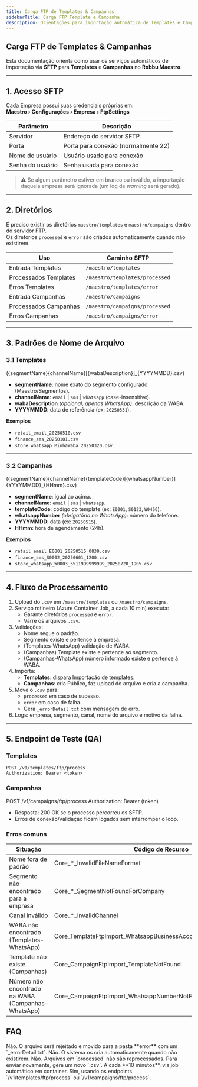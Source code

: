 ```yaml
---
title: Carga FTP de Templates & Campanhas
sidebarTitle: Carga FTP Template e Campanha
description: Orientações para importação automática de Templates e Campanhas via SFTP no Robbu Maestro, incluindo padrões de arquivos, diretórios e fluxo de processamento.
---
```


## Carga FTP de Templates & Campanhas  

Esta documentação orienta como usar os serviços automáticos de importação via **SFTP** para **Templates** e **Campanhas** no **Robbu Maestro**.  

---

## 1. Acesso SFTP  
Cada Empresa possui suas credenciais próprias em:  
**Maestro › Configurações › Empresa › FtpSettings**

| Parâmetro        | Descrição                                |
|------------------|------------------------------------------|
| Servidor         | Endereço do servidor SFTP                |
| Porta            | Porta para conexão (normalmente 22)      |
| Nome do usuário  | Usuário usado para conexão               |
| Senha do usuário | Senha usada para conexão                 |

> ⚠️ Se algum parâmetro estiver em branco ou inválido, a importação daquela empresa será ignorada (um log de *warning* será gerado).

---

## 2. Diretórios  

É preciso existir os diretórios `maestro/templates` e `maestro/campaigns` dentro do servidor FTP.  
Os diretórios `processed` e `error` são criados automaticamente quando não existirem.  

| Uso                      | Caminho SFTP                   |
|--------------------------|--------------------------------|
| Entrada Templates        | `/maestro/templates`           |
| Processados Templates    | `/maestro/templates/processed` |
| Erros Templates          | `/maestro/templates/error`     |
| Entrada Campanhas        | `/maestro/campaigns`           |
| Processados Campanhas    | `/maestro/campaigns/processed` |
| Erros Campanhas          | `/maestro/campaigns/error`     |

---

## 3. Padrões de Nome de Arquivo  

### 3.1 Templates  

({segmentName}{channelName}[{wabaDescription}]_{YYYYMMDD}.csv)

- **segmentName**: nome exato do segmento configurado (Maestro/Segmentos).  
- **channelName**: `email` | `sms` | `whatsapp` (case-insensitive).  
- **wabaDescription** *(opcional, apenas WhatsApp)*: descrição da WABA.  
- **YYYYMMDD**: data de referência (ex: `20250531`).  

**Exemplos**  
- `retail_email_20250510.csv`  
- `finance_sms_20250101.csv`  
- `store_whatsapp_MinhaWaba_20250320.csv`  

---

### 3.2 Campanhas  

({segmentName}{channelName}{templateCode}[{whatsappNumber}]{YYYYMMDD}_{HHmm}.csv)

- **segmentName**: igual ao acima.  
- **channelName**: `email` | `sms` | `whatsapp`.  
- **templateCode**: código do template (ex: `E0001`, `S0123`, `W0456`).  
- **whatsappNumber** *(obrigatório no WhatsApp)*: número do telefone.  
- **YYYYMMDD**: data (ex: `20250515`).  
- **HHmm**: hora de agendamento (24h).  

**Exemplos**  
- `retail_email_E0001_20250515_0830.csv`  
- `finance_sms_S0002_20250601_1200.csv`  
- `store_whatsapp_W0003_5511999999999_20250720_1905.csv`  

---

## 4. Fluxo de Processamento  

1. Upload do `.csv` em `/maestro/templates` ou `/maestro/campaigns`.  
2. Serviço rotineiro (Azure Container Job, a cada 10 min) executa:  
   - Garante diretórios `processed` e `error`.  
   - Varre os arquivos `.csv`.  
3. Validações:  
   - Nome segue o padrão.  
   - Segmento existe e pertence à empresa.  
   - (Templates-WhatsApp) validação de WABA.  
   - (Campanhas) Template existe e pertence ao segmento.  
   - (Campanhas-WhatsApp) número informado existe e pertence à WABA.  
4. Importa:  
   - **Templates**: dispara Importação de templates.  
   - **Campanhas**: cria Público, faz upload do arquivo e cria a campanha.  
5. Move o `.csv` para:  
   - `processed` em caso de sucesso.  
   - `error` em caso de falha.  
   - Gera `_errorDetail.txt` com mensagem de erro.  
6. Logs: empresa, segmento, canal, nome do arquivo e motivo da falha.  

---

## 5. Endpoint de Teste (QA)  

### Templates  

```http
POST /v1/templates/ftp/process
Authorization: Bearer <token>
```

### Campanhas

POST /v1/campaigns/ftp/process
Authorization: Bearer (token)
- Resposta: 200 OK se o processo percorreu os SFTP.
- Erros de conexão/validação ficam logados sem interromper o loop.

### Erros comuns
| Situação                                           | Código de Recurso                                                     |
| -------------------------------------------------- | --------------------------------------------------------------------- |
| Nome fora de padrão                                | Core\_\*\_InvalidFileNameFormat                                       |
| Segmento não encontrado para a empresa             | Core\_\*\_SegmentNotFoundForCompany                                   |
| Canal inválido                                     | Core\_\*\_InvalidChannel                                              |
| WABA não encontrado (Templates-WhatsApp)           | Core\_TemplateFtpImport\_WhatsappBusinessAccountNotFoundByDescription |
| Template não existe (Campanhas)                    | Core\_CampaignFtpImport\_TemplateNotFound                             |
| Número não encontrado na WABA (Campanhas-WhatsApp) | Core\_CampaignFtpImport\_WhatsappNumberNotFound                       |


## FAQ

<AccordionGroup>

<Accordion title="Posso enviar arquivos sem seguir o padrão de nomenclatura?">
Não. O arquivo será rejeitado e movido para a pasta **error** com um `_errorDetail.txt`.
</Accordion>

<Accordion title="Preciso recriar os diretórios processed e error manualmente?">
Não. O sistema os cria automaticamente quando não existirem.
</Accordion>

<Accordion title="Posso reaproveitar um arquivo já processado?">
Não. Arquivos em `processed` não são reprocessados. Para enviar novamente, gere um novo `.csv`.
</Accordion>

<Accordion title="Com que frequência os arquivos são processados?">
A cada **10 minutos**, via job automático em container.
</Accordion>

<Accordion title="É possível simular o processo em ambiente de QA?">
Sim, usando os endpoints `/v1/templates/ftp/process` ou `/v1/campaigns/ftp/process`.
</Accordion>

</AccordionGroup>

